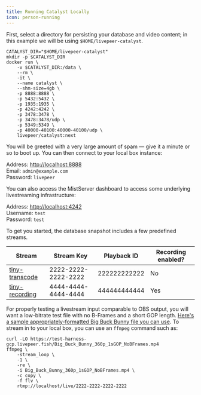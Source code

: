 ```yaml
---
title: Running Catalyst Locally
icon: person-running
---
```


First, select a directory for persisting your database and video content; in
this example we will be using `$HOME/livepeer-catalyst`.

```shell
CATALYST_DIR="$HOME/livepeer-catalyst"
mkdir -p $CATALYST_DIR
docker run \
	-v $CATALYST_DIR:/data \
	--rm \
	-it \
	--name catalyst \
	--shm-size=4gb \
	-p 8888:8888 \
	-p 5432:5432 \
	-p 1935:1935 \
	-p 4242:4242 \
	-p 3478:3478 \
	-p 3478:3478/udp \
	-p 5349:5349 \
	-p 40000-40100:40000-40100/udp \
	livepeer/catalyst:next
```

You will be greeted with a very large amount of spam — give it a minute or so to
boot up. You can then connect to your local box instance:

Address: [http://localhost:8888](http://localhost:8888)  
Email: `admin@example.com`  
Password: `livepeer`

You can also access the MistServer dashboard to access some underlying
livestreaming infrastructure:

Address: [http://localhost:4242](http://localhost:4242)  
Username: `test`  
Password: `test`

To get you started, the database snapshot includes a few predefined streams.

| Stream           | Stream Key          | Playback ID  | Recording enabled? |
| ---------------- | ------------------- | ------------ | ------------------ |
| [tiny-transcode] | 2222-2222-2222-2222 | 222222222222 | No                 |
| [tiny-recording] | 4444-4444-4444-4444 | 444444444444 | Yes                |

[tiny-transcode]:
  http://localhost:8888/dashboard/streams/22222222-2222-2222-2222-222222222222
[tiny-recording]:
  http://localhost:8888/dashboard/streams/44444444-4444-4444-4444-444444444444

For properly testing a livestream input comparable to OBS output, you will want
a low-bitrate test file with no B-Frames and a short GOP length.
[Here's a sample appropriately-formatted Big Buck Bunny file you can use](BBB).
To stream in to your local box, you can use an `ffmpeg` command such as:

```shell
curl -LO https://test-harness-gcp.livepeer.fish/Big_Buck_Bunny_360p_1sGOP_NoBFrames.mp4
ffmpeg \
    -stream_loop \
    -1 \
    -re \
    -i Big_Buck_Bunny_360p_1sGOP_NoBFrames.mp4 \
    -c copy \
    -f flv \
    rtmp://localhost/live/2222-2222-2222-2222
```

[BBB]:
  https://test-harness-gcp.livepeer.fish/Big_Buck_Bunny_360p_1sGOP_NoBFrames.mp4
